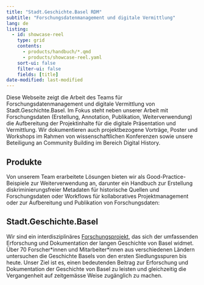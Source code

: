 ```yaml
---
title: "Stadt.Geschichte.Basel RDM"
subtitle: "Forschungsdatenmanagement und digitale Vermittlung"
lang: de
listing:
  - id: showcase-reel
    type: grid
    contents:
      - products/handbuch/*.qmd
      - products/showcase-reel.yaml
    sort-ui: false
    filter-ui: false
    fields: [title]
date-modified: last-modified
---
```


Diese Webseite zeigt die Arbeit des Teams für Forschungsdatenmanagement und digitale Vermittlung von Stadt.Geschichte.Basel. Im Fokus steht neben unserer Arbeit mit Forschungsdaten (Erstellung, Annotation, Publikation, Weiterverwendung) die Aufbereitung der Projektinhalte für die digitale Präsentation und Vermittlung. Wir dokumentieren auch projektbezogene Vorträge, Poster und Workshops im Rahmen von wissenschaftlichen Konferenzen sowie unsere Beteiligung an Community Building im Bereich Digital History.

## Produkte

Von unserem Team erarbeitete Lösungen bieten wir als Good-Practice-Beispiele zur Weiterverwendung an, darunter ein Handbuch zur Erstellung diskriminierungsfreier Metadaten für historische Quellen und Forschungsdaten oder Workflows für kollaboratives Projektmanagement oder zur Aufbereitung und Publikation von Forschungsdaten:
<!-- 
::: {.grid}

::: {.g-col-6}
Die [Forschungsdatenplattform](products/coding/plattform/index.qmd) auf Basis von CollectionBuilder stellt eine umfangreiche Sammlung von Ressourcen zur Geschichte von Basel bereit. 
:::

::: {.g-col-6}
[Handbuch](products/handbuch/index.qmd) für diskriminierungsfreie Metadaten
:::

:::

Diese Übersicht auf der Startseite kann mit Quarto auch in Form eines Listings wie folgt realisiert werden:
-->

:::{#showcase-reel}
:::

## Stadt.Geschichte.Basel

Wir sind ein interdisziplinäres [Forschungsprojekt](https://www.stadtgeschichtebasel.ch), das sich der umfassenden Erforschung und Dokumentation der langen Geschichte von Basel widmet.
Über 70 Forscher\*innen und Mitarbeiter\*innen aus verschiedenen Ländern untersuchen die Geschichte Basels von den ersten Siedlungsspuren bis heute.
Unser Ziel ist es, einen bedeutenden Beitrag zur Erforschung und Dokumentation der Geschichte von Basel zu leisten und gleichzeitig die Vergangenheit auf zeitgemässe Weise zugänglich zu machen.